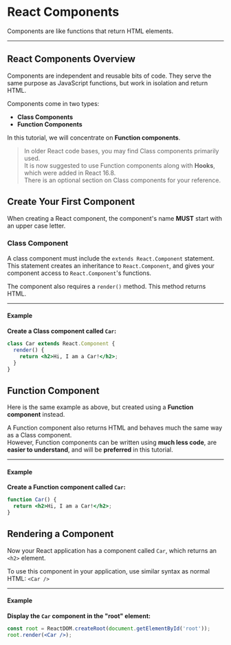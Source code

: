# React Components

Components are like functions that return HTML elements.

---

## React Components Overview

Components are independent and reusable bits of code. They serve the same purpose as JavaScript functions, but work in isolation and return HTML.

Components come in two types:

- **Class Components**
- **Function Components**

In this tutorial, we will concentrate on **Function components**.

>  In older React code bases, you may find Class components primarily used.  
> It is now suggested to use Function components along with **Hooks**, which were added in React 16.8.  
> There is an optional section on Class components for your reference.

## Create Your First Component

When creating a React component, the component's name **MUST** start with an upper case letter.

### Class Component

A class component must include the `extends React.Component` statement.  
This statement creates an inheritance to `React.Component`, and gives your component access to `React.Component`'s functions.

The component also requires a `render()` method. This method returns HTML.

---

#### Example

**Create a Class component called `Car`:**

```jsx
class Car extends React.Component {
  render() {
    return <h2>Hi, I am a Car!</h2>;
  }
}
```

## Function Component

Here is the same example as above, but created using a **Function component** instead.

A Function component also returns HTML and behaves much the same way as a Class component.  
However, Function components can be written using **much less code**, are **easier to understand**, and will be **preferred** in this tutorial.

---

#### Example

**Create a Function component called `Car`:**

```jsx
function Car() {
  return <h2>Hi, I am a Car!</h2>;
}
```

## Rendering a Component

Now your React application has a component called `Car`, which returns an `<h2>` element.

To use this component in your application, use similar syntax as normal HTML: `<Car />`

---

#### Example

**Display the `Car` component in the "root" element:**

```jsx
const root = ReactDOM.createRoot(document.getElementById('root'));
root.render(<Car />);
```
